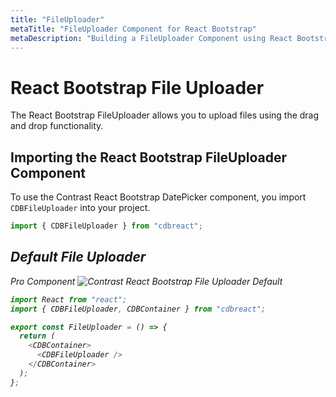 ```yaml
---
title: "FileUploader"
metaTitle: "FileUploader Component for React Bootstrap"
metaDescription: "Building a FileUploader Component using React Bootstrap"
---
```



# React Bootstrap File Uploader

The React Bootstrap FileUploader allows you to upload files using the drag and drop functionality.

## Importing the React Bootstrap FileUploader Component

To use the Contrast React Bootstrap DatePicker component, you import `CDBFileUploader` into your project.

```js
import { CDBFileUploader } from "cdbreact";
```

<i/>

## Default File Uploader

<Link to="/product/contrast-pro"><span class="badge badge-lg badge-pro">Pro Component</span></Link>

<img src={fileuploader} alt="Contrast React Bootstrap File Uploader Default "/>

```js
import React from "react";
import { CDBFileUploader, CDBContainer } from "cdbreact";

export const FileUploader = () => {
  return (
    <CDBContainer>
      <CDBFileUploader />
    </CDBContainer>
  );
};
```




